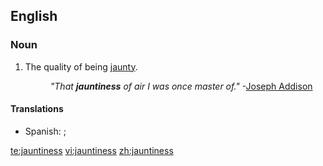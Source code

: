==English==

===Noun===
{{en-noun|-}}

# The quality of being [[jaunty]].
#: ''"That '''jauntiness''' of air I was once master of."''  -[[w:Joseph Addison|Joseph Addison]]

====Translations====
{{trans-top|quality of being jaunty}}
* Spanish: {{t|es|animación|f}}; {{t|es|vivacidad|f}}
{{trans-mid}}
{{trans-bottom}}

[[te:jauntiness]]
[[vi:jauntiness]]
[[zh:jauntiness]]